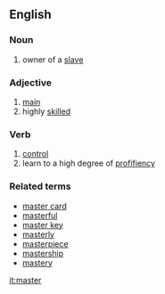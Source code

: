==English==
===Noun===

# owner of a [[slave]]

===Adjective===

# [[main]]
# highly [[skilled]]

===Verb===

# [[control]]
# learn to a high degree of [[profifiency]]

===Related terms===
*[[master card]]
*[[masterful]]
*[[master key]]
*[[masterly]]
*[[masterpiece]]
*[[mastership]]
*[[mastery]]

[[it:master]]